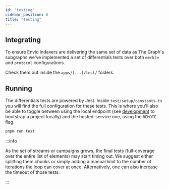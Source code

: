 ```yaml
---
id: "testing"
sidebar_position: 6
title: "Testing"
---
```



## Integrating

To ensure Envio indexers are delivering the same set of data as The Graph's subgraphs we've implemented a set of
differentials tests over both `merkle` and `protocol` configurations.

Check them out inside the `apps/[...]/test/` folders.

<LinkPreview
  href="https://github.com/sablier-labs/v2-subgraphs"
  icon="github"
  subtitle="GitHub"
  title="Github - sablier-labs/v2-subgraphs: Sablier V2 Indexers"
/>

## Running

The differentials tests are powered by Jest. Inside `test/setup/constants.ts` you will find the full configuration for
these tests. This is where you'll also be able to toggle between using the local endpoint (see
[development](/api/indexers/development) to bootstrap a project locally) and the hosted-service one, using the `REMOTE`
flag.

```bash
pnpm run test
```

:::info

As the set of streams or campaigns grows, the final tests (full-coverage over the entire list of elements) may start
timing out. We suggest either splitting them chunks or simply adding a manual limit to the number of iterations the loop
can cover at once. Alternatively, one can also increase the timeout of those tests.

:::
